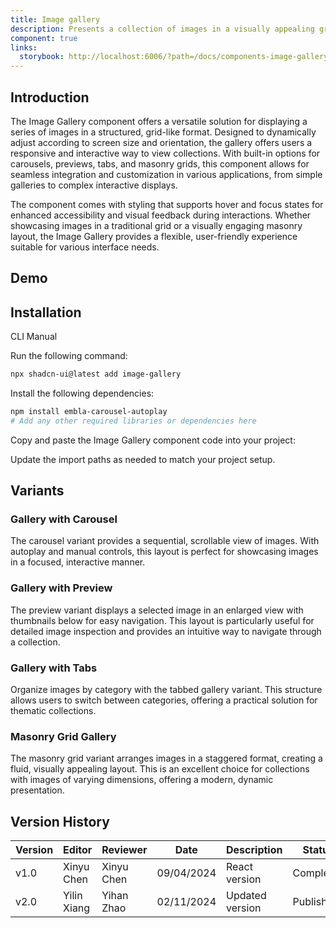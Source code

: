 ```yaml
---
title: Image gallery
description: Presents a collection of images in a visually appealing grid layout.
component: true
links:
  storybook: http://localhost:6006/?path=/docs/components-image-gallery--docs
---
```


## Introduction

The Image Gallery component offers a versatile solution for displaying a series of images in a structured, grid-like format. Designed to dynamically adjust according to screen size and orientation, the gallery offers users a responsive and interactive way to view collections. With built-in options for carousels, previews, tabs, and masonry grids, this component allows for seamless integration and customization in various applications, from simple galleries to complex interactive displays.

The component comes with styling that supports hover and focus states for enhanced accessibility and visual feedback during interactions. Whether showcasing images in a traditional grid or a visually engaging masonry layout, the Image Gallery provides a flexible, user-friendly experience suitable for various interface needs.

## Demo

<ComponentPreview
  name="image-gallery-demo"
  description="A gallery that dynamically displays images in three columns regardless of screen size."
/>

## Installation

<Tabs defaultValue="cli">

<TabsList>
  <TabsTrigger value="cli">CLI</TabsTrigger>
  <TabsTrigger value="manual">Manual</TabsTrigger>
</TabsList>

<TabsContent value="cli">

Run the following command:

```bash
npx shadcn-ui@latest add image-gallery
```

</TabsContent>

<TabsContent value="manual">

<Steps>

<Step>Install the following dependencies:</Step>

```bash
npm install embla-carousel-autoplay
# Add any other required libraries or dependencies here
```

<Step>Copy and paste the Image Gallery component code into your project:</Step>

<ComponentSource name="image-gallery" />

<Step>Update the import paths as needed to match your project setup.</Step>

</Steps>

</TabsContent>

</Tabs>

## Variants

### Gallery with Carousel

The carousel variant provides a sequential, scrollable view of images. With autoplay and manual controls, this layout is perfect for showcasing images in a focused, interactive manner.

<ComponentPreview
  name="image-gallery-with-carousel"
  description="An image gallery with carousel functionality."
/>

### Gallery with Preview

The preview variant displays a selected image in an enlarged view with thumbnails below for easy navigation. This layout is particularly useful for detailed image inspection and provides an intuitive way to navigate through a collection.

<ComponentPreview
  name="image-gallery-with-preview"
  description="An image gallery with a preview option for larger image views."
/>

### Gallery with Tabs

Organize images by category with the tabbed gallery variant. This structure allows users to switch between categories, offering a practical solution for thematic collections.

<ComponentPreview
  name="image-gallery-with-tab"
  description="An image gallery with categorized tabs for organized viewing."
/>

### Masonry Grid Gallery

The masonry grid variant arranges images in a staggered format, creating a fluid, visually appealing layout. This is an excellent choice for collections with images of varying dimensions, offering a modern, dynamic presentation.

<ComponentPreview
  name="image-gallery-masonry-grid"
  description="A masonry grid layout for a visually engaging image gallery."
/>

## Version History

| Version | Editor      | Reviewer   | Date       | Description     | Status    |
| ------- | ----------- | ---------- | ---------- | --------------- | --------- |
| v1.0    | Xinyu Chen  | Xinyu Chen | 09/04/2024 | React version   | Completed |
| v2.0    | Yilin Xiang | Yihan Zhao | 02/11/2024 | Updated version | Published |
